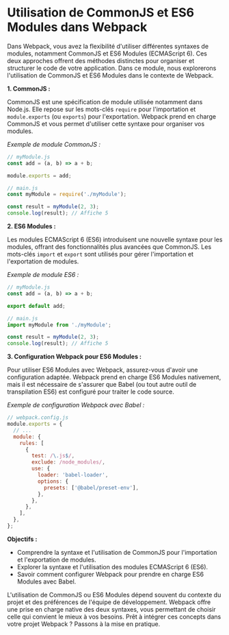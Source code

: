 # Utilisation de CommonJS et ES6 Modules dans Webpack

Dans Webpack, vous avez la flexibilité d'utiliser différentes syntaxes de modules, notamment CommonJS et ES6 Modules (ECMAScript 6). Ces deux approches offrent des méthodes distinctes pour organiser et structurer le code de votre application. Dans ce module, nous explorerons l'utilisation de CommonJS et ES6 Modules dans le contexte de Webpack.

**1. CommonJS :**

CommonJS est une spécification de module utilisée notamment dans Node.js. Elle repose sur les mots-clés `require` pour l'importation et `module.exports` (ou `exports`) pour l'exportation. Webpack prend en charge CommonJS et vous permet d'utiliser cette syntaxe pour organiser vos modules.

*Exemple de module CommonJS :*

```javascript
// myModule.js
const add = (a, b) => a + b;

module.exports = add;
```

```javascript
// main.js
const myModule = require('./myModule');

const result = myModule(2, 3);
console.log(result); // Affiche 5
```

**2. ES6 Modules :**

Les modules ECMAScript 6 (ES6) introduisent une nouvelle syntaxe pour les modules, offrant des fonctionnalités plus avancées que CommonJS. Les mots-clés `import` et `export` sont utilisés pour gérer l'importation et l'exportation de modules.

*Exemple de module ES6 :*

```javascript
// myModule.js
const add = (a, b) => a + b;

export default add;
```

```javascript
// main.js
import myModule from './myModule';

const result = myModule(2, 3);
console.log(result); // Affiche 5
```

**3. Configuration Webpack pour ES6 Modules :**

Pour utiliser ES6 Modules avec Webpack, assurez-vous d'avoir une configuration adaptée. Webpack prend en charge ES6 Modules nativement, mais il est nécessaire de s'assurer que Babel (ou tout autre outil de transpilation ES6) est configuré pour traiter le code source.

*Exemple de configuration Webpack avec Babel :*

```javascript
// webpack.config.js
module.exports = {
  // ...
  module: {
    rules: [
      {
        test: /\.js$/,
        exclude: /node_modules/,
        use: {
          loader: 'babel-loader',
          options: {
            presets: ['@babel/preset-env'],
          },
        },
      },
    ],
  },
};
```

**Objectifs :**
- Comprendre la syntaxe et l'utilisation de CommonJS pour l'importation et l'exportation de modules.
- Explorer la syntaxe et l'utilisation des modules ECMAScript 6 (ES6).
- Savoir comment configurer Webpack pour prendre en charge ES6 Modules avec Babel.

L'utilisation de CommonJS ou ES6 Modules dépend souvent du contexte du projet et des préférences de l'équipe de développement. Webpack offre une prise en charge native des deux syntaxes, vous permettant de choisir celle qui convient le mieux à vos besoins. Prêt à intégrer ces concepts dans votre projet Webpack ? Passons à la mise en pratique.